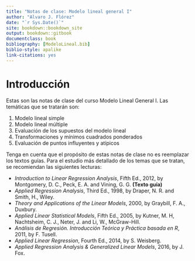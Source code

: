 ```yaml
--- 
title: "Notas de clase: Modelo lineal general I"
author: "Alvaro J. Flórez"
date: "`r Sys.Date()`"
site: bookdown::bookdown_site
output: bookdown::gitbook
documentclass: book
bibliography: [ModeloLineal.bib]
biblio-style: apalike
link-citations: yes
---
```


# Introducción {-}
Estas son las notas de clase del curso Modelo Lineal General I. Las temáticas que se tratarán son:

1. Modelo lineal simple
2. Modelo lineal múltiple
3. Evaluación de los supuestos del modelo lineal
4. Transformaciones y mínimos cuadrados ponderados
5. Evaluación de puntos influyentes y atípicos

Tenga en cuenta que el propósito de estas notas de clase no es reemplazar los textos guías. Para el estudio más detallado de los temas que se tratan, se recomiendan las siguientes lecturas:

- *Introduction to Linear Regression Analysis*, Fifth Ed., 2012, by Montgomery, D. C., Peck, E. A. and Vining, G. G. **(Texto guía)**
- *Applied Regression Analysis*, Third Ed., 1998, by Draper, N. R. and Smith, H., Wiley.
- *Theory and Applications of the Linear Models*, 2000, by Graybill, F. A., Duxbury.
- *Applied Linear Statistical Models*, Fifth Ed., 2005, by Kutner, M. H, Nachtsheim, C. J., Neter, J. and Li, W., McGraw-Hill.
- *Análisis de Regresión. Introducción Teórica y Práctica basada en R*, 2011, by F. Tusell.
- *Applied Linear Regression*, Fourth Ed.,  2014, by S. Weisberg.
- *Applied Regression Analysis \& Generalized Linear Models*, 2016, by J. Fox.

